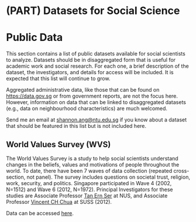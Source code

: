 # (PART) Datasets for Social Science {-}

# Public Data {#publicdata}

This section contains a list of public datasets available for social scientists to analyze. Datasets should be in disaggregated form that is useful for academic work and social research. For each one, a brief description of the dataset, the investigators, and details for access will be included. It is expected that this list will continue to grow. 

Aggregated administrative data, like those that can be found on <https://data.gov.sg> or from government reports, are not the focus here. However, information on data that can be linked to disaggregated datasets (e.g., data on neighbourhood characteristics) are much welcomed. 

Send me an email at <shannon.ang@ntu.edu.sg> if you know about a dataset that should be featured in this list but is not included here.

## World Values Survey (WVS) {#wvs}

The World Values Survey is a study to help social scientists understand changes in the beliefs, values and motivations of people throughout the world. To date, there have been 7 waves of data collection (repeated cross-section, not panel). The survey includes questions on societal trust, religion, work, security, and politics. Singapore participated in Wave 4 (2002, N=1512) and Wave 6 (2012, N=1972). Principal Investigators for these studies are Associate Professor [Tan Ern Ser](http://profile.nus.edu.sg/fass/soctanes/) at NUS, and Associate Professor [Vincent CH Chua](https://www.suss.edu.sg/about-suss/faculty-and-staff/detail/vincent-chua) at SUSS (2012).

Data can be accessed [here](http://www.worldvaluessurvey.org).